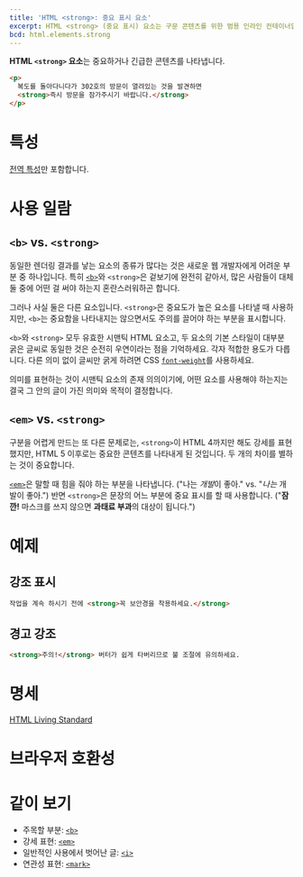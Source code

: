 ```yaml
---
title: 'HTML <strong>: 중요 표시 요소'
excerpt: HTML <strong> (중요 표시) 요소는 구문 콘텐츠를 위한 범용 인라인 컨테이너입니다.
bcd: html.elements.strong
---
```


**HTML `<strong>` 요소**는 중요하거나 긴급한 콘텐츠를 나타냅니다.

<HTMLDemo height={80}>

```html
<p>
  복도를 돌아다니다가 302호의 방문이 열려있는 것을 발견하면
  <strong>즉시 방문을 잠가주시기 바랍니다.</strong>
</p>
```

</HTMLDemo>

# 특성

[전역 특성](/docs/Web/HTML/Global_attributes)만 포함합니다.

# 사용 일람

## `<b>` vs. `<strong>`

동일한 렌더링 결과를 낳는 요소의 종류가 많다는 것은 새로운 웹 개발자에게 어려운 부분 중 하나입니다. 특히 [`<b>`](./b)와 `<strong>`은 겉보기에 완전히 같아서, 많은 사람들이 대체 둘 중에 어떤 걸 써야 하는지 혼란스러워하곤 합니다.

그러나 사실 둘은 다른 요소입니다. `<strong>`은 중요도가 높은 요소를 나타낼 때 사용하지만, `<b>`는 중요함을 나타내지는 않으면서도 주의를 끌어야 하는 부분을 표시합니다.

`<b>`와 `<strong>` 모두 유효한 시맨틱 HTML 요소고, 두 요소의 기본 스타일이 대부분 굵은 글씨로 동일한 것은 순전히 우연이라는 점을 기억하세요. 각자 적합한 용도가 다릅니다. 다른 의미 없이 글씨만 굵게 하려면 CSS [`font-weight`](https://developer.mozilla.org/ko/docs/Web/CSS/font-weight)를 사용하세요.

의미를 표현하는 것이 시맨틱 요소의 존재 의의이기에, 어떤 요소를 사용해야 하는지는 결국 그 안의 글이 가진 의미와 목적이 결정합니다.

## `<em>` vs. `<strong>`

구분을 어렵게 만드는 또 다른 문제로는, `<strong>`이 HTML 4까지만 해도 강세를 표현했지만, HTML 5 이후로는 중요한 콘텐츠를 나타내게 된 것입니다. 두 개의 차이를 별하는 것이 중요합니다.

[`<em>`](./em)은 말할 때 힘을 줘야 하는 부분을 나타냅니다. ("나는 <em>개발</em>이 좋아." vs. "<em>나는</em> 개발이 좋아.") 반면 `<strong>`은 문장의 어느 부분에 중요 표시를 할 때 사용합니다. ("<strong>잠깐!</strong> 마스크를 쓰지 않으면 <strong>과태료 부과</strong>의 대상이 됩니다.")

# 예제

## 강조 표시

```html name=first
작업을 계속 하시기 전에 <strong>꼭 보안경을 착용하세요.</strong>
```

<LiveExample name="first" height={20} />

## 경고 강조

```html name=second
<strong>주의!</strong> 버터가 쉽게 타버리므로 불 조절에 유의하세요.
```

<LiveExample name="second" height={20} />

# 명세

[HTML Living Standard](https://html.spec.whatwg.org/multipage/text-level-semantics.html#the-strong-element)

# 브라우저 호환성

<BrowserCompat data={bcd} />

# 같이 보기

- 주목할 부분: [`<b>`](./b)
- 강세 표현: [`<em>`](./em)
- 일반적인 사용에서 벗어난 글: [`<i>`](./i)
- 연관성 표현: [`<mark>`](./mark)

